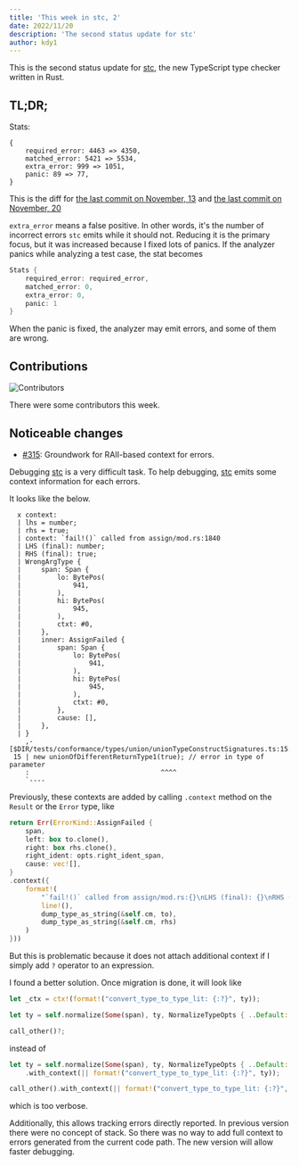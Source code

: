 ```yaml
---
title: 'This week in stc, 2'
date: 2022/11/20
description: 'The second status update for stc'
author: kdy1
---
```


This is the second status update for [stc][], the new TypeScript type checker written in Rust.

## TL;DR;

Stats:

```
{
    required_error: 4463 => 4350,
    matched_error: 5421 => 5534,
    extra_error: 999 => 1051,
    panic: 89 => 77,
}
```

This is the diff for [the last commit on November, 13](https://github.com/dudykr/stc/blob/b451a2921766755bf94199f38489addd1d692897/crates/stc_ts_type_checker/tests/tsc-stats.rust-debug) and [the last commit on November, 20](https://github.com/dudykr/stc/blob/c897b03cf317a385d5ff0d90a3cd52f399af0a3f/crates/stc_ts_type_checker/tests/tsc-stats.rust-debug)

`extra_error` means a false positive. In other words, it's the number of incorrect errors `stc` emits while it should not.
Reducing it is the primary focus, but it was increased because I fixed lots of panics.
If the analyzer panics while analyzing a test case, the stat becomes

```rust
Stats {
    required_error: required_error,
    matched_error: 0,
    extra_error: 0,
    panic: 1
}
```

When the panic is fixed, the analyzer may emit errors, and some of them are wrong.

## Contributions

![Contributors](/images/this-week-in-stc/2/contributors.png)


There were some contributors this week.

## Noticeable changes

- [#315](https://github.com/dudykr/stc/pull/315): Groundwork for RAII-based context for errors.

Debugging [stc][] is a very difficult task.
To help debugging, [stc][] emits some context information for each errors.

It looks like the below.

```
  x context:
  | lhs = number;
  | rhs = true;
  | context: `fail!()` called from assign/mod.rs:1840
  | LHS (final): number;
  | RHS (final): true;
  | WrongArgType {
  |     span: Span {
  |         lo: BytePos(
  |             941,
  |         ),
  |         hi: BytePos(
  |             945,
  |         ),
  |         ctxt: #0,
  |     },
  |     inner: AssignFailed {
  |         span: Span {
  |             lo: BytePos(
  |                 941,
  |             ),
  |             hi: BytePos(
  |                 945,
  |             ),
  |             ctxt: #0,
  |         },
  |         cause: [],
  |     },
  | }
    ,-[$DIR/tests/conformance/types/union/unionTypeConstructSignatures.ts:15:1]
 15 | new unionOfDifferentReturnType1(true); // error in type of parameter
    :                                 ^^^^
    `----
```

Previously, these contexts are added by calling `.context` method on the `Result` or the `Error` type, like

```rust
return Err(ErrorKind::AssignFailed {
    span,
    left: box to.clone(),
    right: box rhs.clone(),
    right_ident: opts.right_ident_span,
    cause: vec![],
}
.context({
    format!(
        "`fail!()` called from assign/mod.rs:{}\nLHS (final): {}\nRHS (final): {}",
        line!(),
        dump_type_as_string(&self.cm, to),
        dump_type_as_string(&self.cm, rhs)
    )
}))
```

But this is problematic because it does not attach additional context if I simply add `?` operator to an expression.

I found a better solution.
Once migration is done, it will look like

```rust
let _ctx = ctx!(format!("convert_type_to_type_lit: {:?}", ty));

let ty = self.normalize(Some(span), ty, NormalizeTypeOpts { ..Default::default() })?;

call_other()?;
```

instead of

```rust
let ty = self.normalize(Some(span), ty, NormalizeTypeOpts { ..Default::default() })
    .with_context(|| format!("convert_type_to_type_lit: {:?}", ty));

call_other().with_context(|| format!("convert_type_to_type_lit: {:?}", ty))?;
```

which is too verbose.

Additionally, this allows tracking errors directly reported.
In previous version there were no concept of stack.
So there was no way to add full context to errors generated from the current code path.
The new version will allow faster debugging.

[stc]: https://github.com/dudykr/stc
